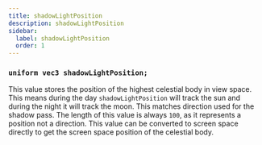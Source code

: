 ```yaml
---
title: shadowLightPosition
description: shadowLightPosition
sidebar:
  label: shadowLightPosition
  order: 1
---
```


### `uniform vec3 shadowLightPosition;`

This value stores the position of the highest celestial body in view space. This means during the day `shadowLightPosition` will track the sun and during the night it will track the moon. This matches direction used for the shadow pass. The length of this value is always `100`, as it represents a position not a direction. This value can be converted to screen space directly to get the screen space position of the celestial body.